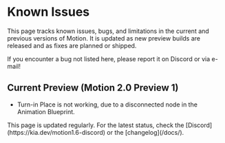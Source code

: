 # Known Issues

This page tracks known issues, bugs, and limitations in the current and previous versions of Motion. It is updated as new preview builds are released and as fixes are planned or shipped.

<InfoAlert>
  <AlertDescription>
    If you encounter a bug not listed here, please report it on Discord or via e-mail!
  </AlertDescription>
</InfoAlert>

## Current Preview (Motion 2.0 Preview 1)

- Turn-in Place is not working, due to a disconnected node in the Animation Blueprint.

<InfoAlert>
  <AlertDescription>
    This page is updated regularly. For the latest status, check the [Discord](https://kia.dev/motion1.6-discord) or the [changelog](/docs/). 
  </AlertDescription>
</InfoAlert>